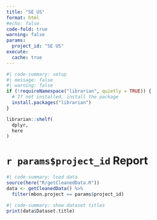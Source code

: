 ```yaml
---
title: "SE US"
format: html
#echo: false
code-fold: true
warning: false
params: 
  project_id: "SE US"
execute: 
  cache: true
---
```



```R
#| code-summary: setup
#| message: false
#| warning: false
if (!requireNamespace("librarian", quietly = TRUE)) {
  # If not installed, install the package
  install.packages("librarian")
}

librarian::shelf(
  dplyr,
  here
)

```

# `r params$project_id` Report
```R
#| code-summary: load data
source(here("R/getCleanedData.R"))
data <- getCleanedData() %>%
  filter(mbon.project == params$project_id)
```

```R
#| code-summary: show dataset titles
print(data$Dataset.title)
```
